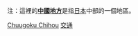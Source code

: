 注：這裡的'''[[中國地方|中國地方]]'''是指[[日本|日本]]中部的一個地區。

[[Category:日本各地域交通|Chuugoku Chihou]]
[[Category:中國地方|交通]]